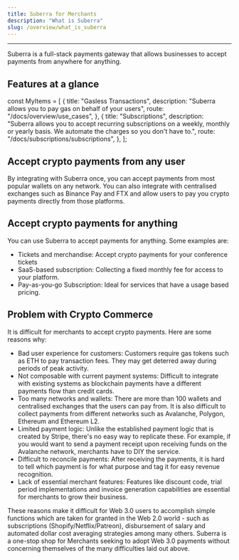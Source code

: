 ```yaml
---
title: Suberra for Merchants
description: "What is Suberra"
slug: /overview/what_is_suberra
---
```


---

Suberra is a full-stack payments gateway that allows businesses to accept payments from anywhere for anything.

## Features at a glance

const MyItems = [
  {
    title: "Gasless Transactions",
    description: "Suberra allows you to pay gas on behalf of your users",
    route: "/docs/overview/use_cases",
  },
  {
    title: "Subscriptions",
    description:
      "Suberra allows you to accept recurring subscriptions on a weekly, monthly or yearly basis. We automate the charges so you don't have to.",
    route: "/docs/subscriptions/subscriptions",
  },
];

<Cards cards={MyItems} />

## Accept crypto payments from any user

By integrating with Suberra once, you can accept payments from most popular wallets on any network. You can also integrate with centralised exchanges such as Binance Pay and FTX and allow users to pay you crypto payments directly from those platforms.

## Accept crypto payments for anything

You can use Suberra to accept payments for anything. Some examples are:

- Tickets and merchandise: Accept crypto payments for your conference tickets
- SaaS-based subscription: Collecting a fixed monthly fee for access to your platform.
- Pay-as-you-go Subscription: Ideal for services that have a usage based pricing.

## Problem with Crypto Commerce

It is difficult for merchants to accept crypto payments. Here are some reasons why:

- Bad user experience for customers: Customers require gas tokens such as ETH to pay transaction fees. They may get deterred away during periods of peak activity.
- Not composable with current payment systems: Difficult to integrate with existing systems as blockchain payments have a different payments flow than credit cards.
- Too many networks and wallets: There are more than 100 wallets and centralised exchanges that the users can pay from. It is also difficult to collect payments from different networks such as Avalanche, Polygon, Ethereum and Ethereum L2.
- Limited payment logic: Unlike the established payment logic that is created by Stripe, there's no easy way to replicate these. For example, if you would want to send a payment receipt upon receiving funds on the Avalanche network, merchants have to DIY the service.
- Difficult to reconcile payments: After receiving the payments, it is hard to tell which payment is for what purpose and tag it for easy revenue recognition.
- Lack of essential merchant features: Features like discount code, trial period implementations and invoice generation capabilities are essential for merchants to grow their business.

These reasons make it difficult for Web 3.0 users to accomplish simple functions which are taken for granted in the Web 2.0 world - such as subscriptions (Shopify/Netflix/Patreon), disbursement of salary and automated dollar cost averaging strategies among many others.
Suberra is a one-stop shop for Merchants seeking to adopt Web 3.0 payments without concerning themselves of the many difficulties laid out above.
